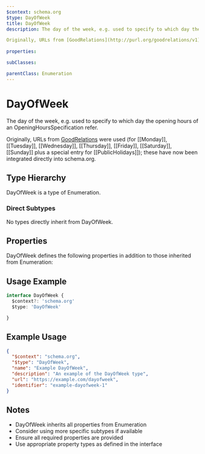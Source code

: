 ```yaml
---
$context: schema.org
$type: DayOfWeek
title: DayOfWeek
description: The day of the week, e.g. used to specify to which day the opening hours of an OpeningHoursSpecification refer.

Originally, URLs from [GoodRelations](http://purl.org/goodrelations/v1) were used (for [[Monday]], [[Tuesday]], [[Wednesday]], [[Thursday]], [[Friday]], [[Saturday]], [[Sunday]] plus a special entry for [[PublicHolidays]]); these have now been integrated directly into schema.org.
      
properties:

subClasses:

parentClass: Enumeration
---
```


# DayOfWeek

The day of the week, e.g. used to specify to which day the opening hours of an OpeningHoursSpecification refer.

Originally, URLs from [GoodRelations](http://purl.org/goodrelations/v1) were used (for [[Monday]], [[Tuesday]], [[Wednesday]], [[Thursday]], [[Friday]], [[Saturday]], [[Sunday]] plus a special entry for [[PublicHolidays]]); these have now been integrated directly into schema.org.
      

## Type Hierarchy

DayOfWeek is a type of Enumeration.

### Direct Subtypes

No types directly inherit from DayOfWeek.

## Properties

DayOfWeek defines the following properties in addition to those inherited from Enumeration:



## Usage Example

```typescript
interface DayOfWeek {
  $context?: 'schema.org'
  $type: 'DayOfWeek'

}
```

## Example Usage

```json
{
  "$context": "schema.org",
  "$type": "DayOfWeek",
  "name": "Example DayOfWeek",
  "description": "An example of the DayOfWeek type",
  "url": "https://example.com/dayofweek",
  "identifier": "example-dayofweek-1"
}
```

## Notes

- DayOfWeek inherits all properties from Enumeration
- Consider using more specific subtypes if available
- Ensure all required properties are provided
- Use appropriate property types as defined in the interface
